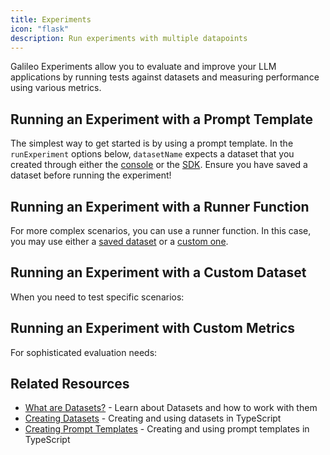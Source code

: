 ```yaml
---
title: Experiments
icon: "flask"
description: Run experiments with multiple datapoints
---
```



Galileo Experiments allow you to evaluate and improve your LLM applications by running tests against datasets and measuring performance using various metrics.


## Running an Experiment with a Prompt Template

The simplest way to get started is by using a prompt template. In the `runExperiment` options below, `datasetName` expects a dataset that you created through either the [console](https://app.galileo.ai/datasets) or the [SDK](./datasets#creating-and-using-datasets). Ensure you have saved a dataset before running the experiment!

<CodeGroup>
  <SnippetPromptTemplate />
</CodeGroup>

## Running an Experiment with a Runner Function

For more complex scenarios, you can use a runner function. In this case, you may use either a [saved dataset](./datasets#creating-and-using-datasets) or a [custom one](#running-an-experiment-with-a-custom-dataset).

<CodeGroup>
  <SnippetRunnerFunction />
</CodeGroup>

## Running an Experiment with a Custom Dataset

When you need to test specific scenarios:

<CodeGroup>
  <SnippetCustomDataset />
</CodeGroup>

## Running an Experiment with Custom Metrics

For sophisticated evaluation needs:

<CodeGroup>
  <SnippetCustomMetrics />
</CodeGroup>

## Related Resources

- [What are Datasets?](/concepts/datasets) - Learn about Datasets and how to work with them
- [Creating Datasets](/sdk-api/typescript/datasets) - Creating and using datasets in TypeScript
- [Creating Prompt Templates](/sdk-api/typescript/reference#prompts) - Creating and using prompt templates in TypeScript